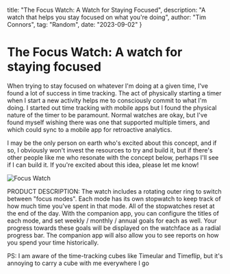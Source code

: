   title: "The Focus Watch: A Watch for Staying Focused",
  description: "A watch that helps you stay focused on what you're doing",
  author: "Tim Connors",
  tag: "Random",
  date: "2023-09-02"
}

# The Focus Watch: A watch for staying focused

When trying to stay focused on whatever I'm doing at a given time, I've found a lot of success in time tracking. The act of physically starting a timer when I start a new activity helps me to consciously commit to what I'm doing. I started out time tracking with mobile apps but I found the physical nature of the timer to be paramount. Normal watches are okay, but I've found myself wishing there was one that supported multiple timers, and which could sync to a mobile app for retroactive analytics.

I may be the only person on earth who's excited about this concept, and if so, I obviously won't invest the resources to try and build it, but if there's other people like me who resonate with the concept below, perhaps I'll see if I can build it. If you're excited about this idea, please let me know!

![Focus Watch](/focus-watch/specs.png)

PRODUCT DESCRIPTION: The watch includes a rotating outer ring to switch between "focus modes". Each mode has its own stopwatch to keep track of how much time you've spent in that mode. All of the stopwatches reset at the end of the day. With the companion app, you can configure the titles of each mode, and set weekly / monthly / annual goals for each as well. Your progress towards these goals will be displayed on the watchface as a radial progress bar. The companion app will also allow you to see reports on how you spend your time historically.

PS: I am aware of the time-tracking cubes like Timeular and Timeflip, but it's annoying to carry a cube with me everywhere I go